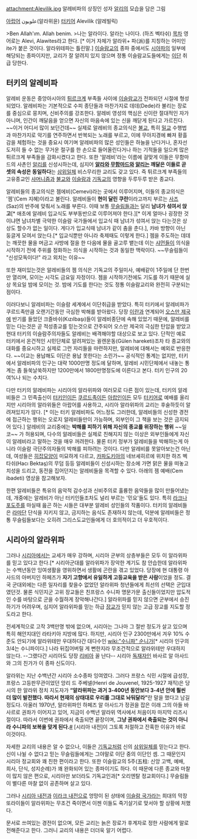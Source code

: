 attachment:Alevilik.jpg
알레비파의 상징인 성자 [[알리]]의 모습을 담은 그림

[[아랍어]] علويون(알라위윤)
[[터키어]] Alevilik (알레빌릭)

>Ben Allah'ım. Allah benim.
>나는 알라이다. 알라는 나이다. (하즈 벡타쉬)
[[목차]]
영어로는 Alevi, Alawites라고 한다. [* 이거 자체가 알라위+ 파(派)를 지칭하는 어미인 ite가 붙은 것이다. 알라위테파는 틀린말.] [[이슬람교]]의 종파 중에서도 [[시아파]]의 일부에 해당되는 종파이지만, 교리가 잘 알려지 있지 않으며 정통 이슬람교도들에게는 [[이단]] 취급 당한다.

== 터키의 알레비파 ==
알레비 운동은 중앙아시아의 [[튀르크]]계 부족들 사이에 [[이슬람교]]가 전파되던 시절에 형성되었다. 알레비파는 기본적으로 수피 종단들과 마찬가지로 데데(Dede)라 불리는 장로를 중심으로 뭉치며, 신비주의를 강조한다. 알레비 영성의 핵심은 신이란 절대적인 자가 아니며, 인간이 깨달음을 얻으면 자신의 마음속에 있는 신을 깨닫게 된다고 가르친다. ~~이거 어디서 많이 보던건데~~ 실제로 알레비의 종교의식은 [[불교]], 특히 [[밀교]] 수행법과 마찬가지로 악기를 연주하면서 반복되는 노래를 부르고, 이에 무아지경에 빠져 황흘감을 체험하는 것을 중요시 여기며 알레비파의 많은 성인들은 하늘을 난다거나, 혼자선 도저히 들 수 없는 무거운 절구를 한 손으로 들어올린다거나 하는 기적들을 일으켜 많은 튀르크계 부족들을 감화시켰다고 한다. 또한 '알레비'라는 이름에 걸맞게 이들은 무함마드의 사촌인 [[알리]]를 신성시하는데, 심지어 '''[[알라]]와 [[무함마드]]와 [[알리]]는 깨달은 이들로 곧 셋의 속성은 동일하다'''는 [[삼위일체]] 비스무리한 교리도 갖고 있다. 즉 튀르크계 부족들의 고유종교인 [[샤머니즘]]과 [[불교]]와 [[이슬람]]과 [[기독교]]의 영향을 두루두루 받은 종교다.

알레비들의 종교의식은 젬에비(Cemevi)라는 곳에서 이루어지며, 이들의 종교의식은 '젬'(Cem 지혜)이라고 불린다. 알레비들이 '''현이 달린 쿠란'''이라고까지 부르는 [[사즈]](Saz)의 반주에 맞춰서 노래를 부른다. 이때 보통 [[무슬림]]들과는 달리 '''남녀가 섞여서 앉고'''[* 애초에 알레비 입교식도 부부동반으로 이루어져야 한다.][* 이게 얼마나 굉장한 것이냐면 남녀차별 극악한 이슬람 국가들에서 입교식 때 남녀가 섞여서 앉는 다는것은 상상도 할수가 없는 일이다. 게다가 입교식때 남녀가 같이 춤을 춘다.], 카바 방향이 아닌 둥글게 모여서 앉는다.[* 입교식뿐만 아니라 축제때도 이렇게 한다.] 젬을 주도하는 데데는 깨끗한 물을 머금고 사방에 절을 한 다음에 물을 골고루 뱉는데 이는 [[샤먼]]들이 의식을 시작하기 전에 주위를 정화하는 의식을 시작하는 것과 동일한 맥락이다. ~~무슬림들이 "신성모독이다!" 라고 외치는 이유~~

또한 재미있는것은 알레비들의 젬 의식은 기독교의 주일미사, 예배같이 1주일에 단 한번만 열리며, 모이는 시각도 금요일 자정이다. 젬을 시작하기전에도 기도를 하기 때문에 실상 목요일 밤에 모이는 것. 밤에 기도를 한다는 것도 정통 이슬람교리와 완전히 구분되는 점이다. 

이러다보니 알레비파는 이슬람 세계에서 이단취급을 받았다. 특히 터키에서 알레비파가 쿠르드족만큼 오랜기간동안 극심한 박해를 받아왔다. 당장 [[이란]]과 연계되어 [[오스만 제국]]에 반기를 들었던 크즐바쉬(Kızılbaşı)들이 알레비종단에 속해 있었기 때문에, 알레비를 믿는 다는것은 곧 적성종교를 믿는것으로 간주되어 오스만 제국의 극심한 탄압을 받았고 현대 터키의 이슬람주의자들도 알레비는 배격해야할 대상으로 보고 있다. 단적인 예로 터키에서 온건적인 시민단체로 알려져있는 귈렌운동(Gülen hareketi)조차 타 종교와의 대화를 중요시하고 실제로 그런 자리들을 마련하지만, 알레비에 대해서는 예외로 반응한다. ~~이교는 용납해도 이단은 용납 못한다는 소린가~~ 공식적인 통계는 없지만, 터키에서 알레비파의 인구는 대략 1000만명 정도에 달하며, 알레비 시민단체에서 내놓는 통계는 좀 들쑥날쑥하지만 1200만에서 1800만명정도에 이른다고 본다. 터키 인구의 20여%나 되는 수치다.

다만 터키의 알레비파는 시리아의 알라위파와 여러모로 다른 점이 있는데, 터키의 알레비들은 그 민족출신이 [[터키인]]이든 [[쿠르드족]]이든 [[아랍인]]이든 모두 [[터키어]]로 예배를 올리지만 시리아의 알라위들은 아랍어를 사용하고, 시리아 알라위파의 교리는 후술하듯이 알려져있지가 않다. [* 이는 터키 알레비파도 어느정도 그러한데, 알레비들의 신성한 경전에 접근하는 행위는 오로지 알레비들만이 가능하며, 외부인이 그 책을 보는 것은 금지되어 있다.] 알레비의 교리중에는 '''박해를 피하기 위해 자신의 종교를 위장하는 행위''' ~~일코~~ 가 허용되며, 다수의 알레비들은 실제로 친해지지 않는 이상은 외부인들에게 자신이 알레비라고 말하는 것을 매우 꺼려한다. 물론 터키 정부가 알레비들을 박해하는게 아니라 이슬람 극단주의자들의 박해를 피하려는 것이다. 다만 알레비를 못알아보는건 아닌데, 여성들은 [[히잡]]모양이 미묘하게 다르고, [[카파도키아]]의 네브셰히르에 위치한 하즈 벡타쉬(Hacı Bektaş)의 무덤 등등 알레비들이 신성시하는 장소에 가면 맑은 물을 떠놓고 치성을 드리고, 동전을 집어던지는 알레비들을 목격할 수 있다. 아래의 젬 예배(Cem ibadeti) 영상을 참고해보자.

{{{#!html
<iframe width="640" height="480" src="//www.youtube.com/embed/jubnPIlf3VA" frameborder="0" allowfullscreen></iframe>}}}

한편 알레비들은 특유의 음악적 감수성과 신비주의로 훌륭한 음악들을 많이 만들어냈는데, 개중에는 알레비가 아닌 터키인들조차도 널리 부르는 '민요'들도 있다. 특히 [[라크]]나 [[포도주]]를 마실때 읊곤 하는 시들은 대부분 알레비 성인들의 작품이다. 터키의 알레비들은 [[라마단]] 단식을 지키지 않고, 금지하는 음식도 존재하지 않는데, 덕분에 알레비들은 정통 무슬림들보다는 오히려 그리스도교인들에게 더 호의적이고 더 우호적이다.

== 시리아의 알라위파 ==

그러나 [[시리아]]에서는 교세가 매우 강하며, 시리아 군부의 상층부들은 모두 이 알라위파를 믿고 있다고 한다.[* 시리아군대를 알라위파가 장악한 계기도 참 안습한데 알라위파는 수백년동안 잉여생활을 영위하면서 생활에 곤란을 겪고 있었다. 당장에 현 대통령 아사드의 아버지인 하페즈가 '''자기 고향에서 유일하게 고등교육을 받은 사람'''이었을 정도. 결국 군대외에는 다른 일자리를 찾을수 없었던 알라위파 청년들에게 최선의 선택은 군입대였던것. 물론 식민지군 고위 장교들은 친프랑스 수니파 명문가문 출신들이었지만 압도적인 수를 바탕으로 군을 수월하게 장악해나간다.] 알라위파를 믿지 않으면 군부에서 승진하기가 어려우며, 심지어 알라위파를 믿는 하급 [[장교]]가 믿지 않는 고급 장교를 지도할 정도라고 한다.

전세계적으로 고작 3백만명 밖에 없으며, 시리아는 그나마 그 절반 정도가 살고 있으며 특히 해안지대인 라타키아 지방에 많다. 하지만, 시리아 인구 2300만에서 겨우 10% 수준도 안되기에 알라위테만 우대하다간 대다수인 [[wiki:"수니파" 순니]]가[* 시리아 인구의 3/4는 수니파이다.] 나라 뒤집어버릴 게 뻔한지라 무조건적으로 알라위테만 우대하지 않는다. --그랬다간 시리아도 당장 [[리비아]] 꼴 난다-- 시리아 [[독재자]]인 바사르 알 아사드와 그의 친가가 이 종파 신도이다.

알라위는 지난 수백년간 시리아 소수종파 잉여였다. 그러다 프랑스 식민 시절에 급성장, 프랑스 고등판무관이었던 앙리 드 주베넬(Henri de Jouvenel, 1925-1927 재직)은 당시의 한 알라위 정치 지도자가 '''“알라위파는 과거 3-400년 동안보다 3-4년 안에 훨씬 더 많이 발전했다. 따라서 현재의 상태대로 우리를 그대로 놔둬달라”'''란 말을 했다고 남길 정도다. 아울러 1970년, 알라위파인 하페즈 알 아사드가 정권을 잡은 이래 그의 아들 바사르로 권좌가 이어지고 있어, 지금이 수백년 알라위 역사에서 처음이자 마지막 리즈시절이다. 따라서 이번에 권좌에서 축출되면 끝장이며, '''그냥 권좌에서 축출되는 것이 아니라 수니파의 보복을 맞게 된다.'''[http://sonnet.egloos.com/4647382 #] [시리아 내전]이 그토록 처절하고 잔혹한 이유가 바로 이것이다.

자세한 교리의 내용은 알 수 없으나, 이들은 [[기독교]]처럼 신의 [[삼위일체]]를 믿는다고 한다. 신이 나뉠 수 없다고 믿는 무슬림들에게는 그야말로 이단 중의 이단인 셈. 그 때문인지 시리아 정교회와 꽤 친한 편이라고 한다. 또한 이슬람교의 5주(五柱: 신앙 고백, 예배, 희사, 단식, 성지순례)가 꽤 완화되어 있는 종파이기도 하다. 이 때문에 다른 종교와 마찰이 많지 않은 편으로, 시리아만 보더라도 기독교인과[* 오리엔탈 정교회이다.] 무슬림들이 별다른 마찰 없이 공존하며 살고 있다.

그러나 [[시리아 내전]]과 [[이라크 내전]]으로 엉망이 된 상태에 [[이슬람 국가]]라는 희대의 막장 또라이들이 알라위파는 무조건 죽이면서 이젠 이들도 죽기살기로 맞서야 할 상황에 처했다.

문서로 쓰여있는 경전이 없으며, 모든 교리는 늙은 장로가 후계자로 정한 사람에게 말로 전해준다고 한다. 그러니 교리의 내용은 더더욱 알기 어렵다. 
